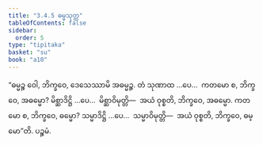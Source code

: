 ```yaml
---
title: "3.4.5 ဓမ္မသုတ္တ"
tableOfContents: false
sidebar:
  order: 5
type: "tipitaka"
basket: "su"
book: "a10"
---
```



<DynamicBreadcrumb />

<Division number="138" book="a10" e="ch" v="17" p="454">

<Paragraph number="1114" book="a10">
“ဓမ္မဉ္စ ဝေါ, ဘိက္ခဝေ, ဒေသေဿာမိ အဓမ္မဉ္စ. တံ သုဏာထ …ပေ…  ကတမော စ, ဘိက္ခဝေ, အဓမ္မော? မိစ္ဆာဒိဋ္ဌိ …ပေ…  မိစ္ဆာဝိမုတ္တိ—  အယံ ဝုစ္စတိ, ဘိက္ခဝေ, အဓမ္မော. ကတမော စ, ဘိက္ခဝေ, ဓမ္မော? သမ္မာဒိဋ္ဌိ …ပေ…  သမ္မာဝိမုတ္တိ—  အယံ ဝုစ္စတိ, ဘိက္ခဝေ, ဓမ္မော”တိ.

</Paragraph>
</Division>

<Paragraph number="1115" type="center" book="a10">
ပဉ္စမံ.
</Paragraph>